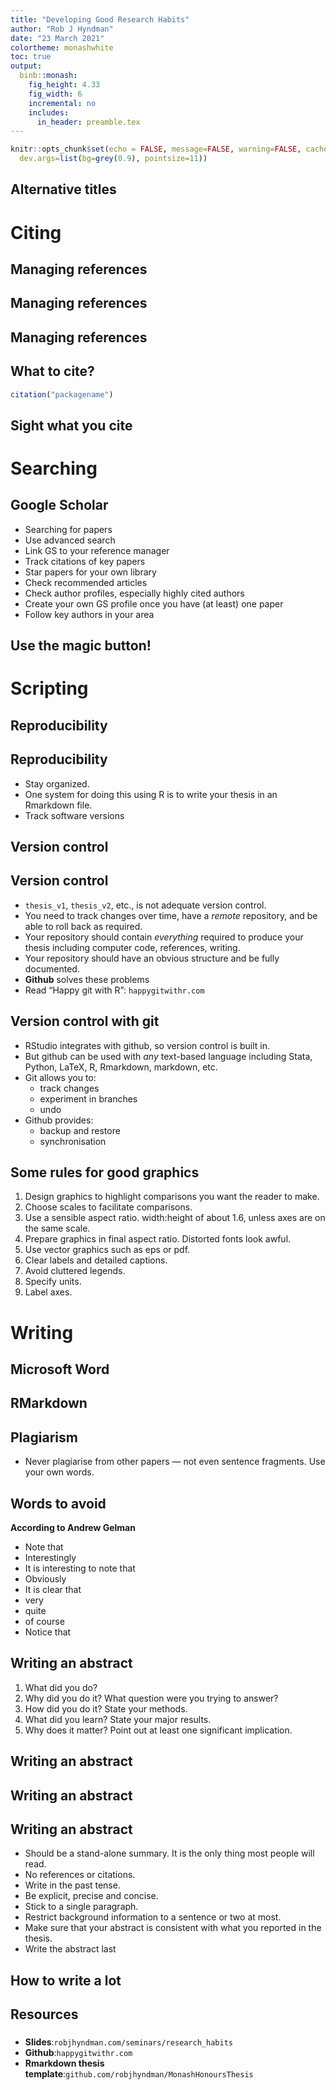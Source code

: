 ```yaml
---
title: "Developing Good Research Habits"
author: "Rob J Hyndman"
date: "23 March 2021"
colortheme: monashwhite
toc: true
output:
  binb::monash:
    fig_height: 4.33
    fig_width: 6
    incremental: no
    includes:
      in_header: preamble.tex
---
```


```r
knitr::opts_chunk$set(echo = FALSE, message=FALSE, warning=FALSE, cache=TRUE,
  dev.args=list(bg=grey(0.9), pointsize=11))
```

## Alternative titles


\begin{textblock}{9}(0.5,1.2)
\begin{block}{}
There's more to being a researcher than writing a thesis
\end{block}
\only<2->{\begin{block}{}
What you should know but probably don't
\end{block}}
\only<3->{\begin{block}{}
Listen up, young padawans
\end{block}}
\end{textblock}

\vspace*{10cm}

\only<3>{\placefig{8}{4.2}{width=4.8cm}{yoda}}

# Citing

## Managing references

\placefig{7.4}{1.4}{width=5.1cm}{Mendeley}

\begin{textblock}{6.}(.4,1.2)
\begin{alertblock}{Mendeley}\fontsize{12}{12}\sf
\begin{itemize}\itemsep=1.mm
\item[\textcolor{white}{\ding{229}}] Free and on all operating systems
\item[\textcolor{white}{\ding{229}}] Web-version and local version synced
\item[\textcolor{white}{\ding{229}}] Browser extension for adding papers/books
\item[\textcolor{white}{\ding{229}}] Attach notes and annotations to papers.
\item[\textcolor{white}{\ding{229}}] Works with Word, LibreOffice or LaTeX.
\item[\textcolor{white}{\ding{229}}] Generate bibliography automatically
\item[\textcolor{white}{\ding{229}}] Handles all formatting for you.
\end{itemize}
\end{alertblock}
\end{textblock}

\begin{textblock}{5.3}(7.1,6.2)\fontsize{12}{13}\sf
\begin{block}{To install:}
\begin{itemize}
\item Set up account at \url{www.mendeley.com}
\item Download from \url{www.mendeley.com}
\end{itemize}
\end{block}
\end{textblock}\vspace*{10cm}

## Managing references

\placefig{6.7}{3}{width=6.1cm}{Zotero}

\begin{textblock}{6.}(.4,1.2)
\begin{alertblock}{Zotero}\fontsize{12}{12}\sf
\begin{itemize}\itemsep=1.mm
\item[\textcolor{white}{\ding{229}}] Free and on all operating systems
\item[\textcolor{white}{\ding{229}}] Web-version and local version synced
\item[\textcolor{white}{\ding{229}}] Browser extension for adding papers/books
\item[\textcolor{white}{\ding{229}}] Attach notes and annotations to papers.
\item[\textcolor{white}{\ding{229}}] Works with Word, LibreOffice or LaTeX.
\item[\textcolor{white}{\ding{229}}] Generate bibliography automatically
\item[\textcolor{white}{\ding{229}}] Handles all formatting for you.
\end{itemize}
\end{alertblock}
\end{textblock}

\begin{textblock}{5.3}(7.1,6.2)\fontsize{12}{13}\sf
\begin{block}{To install:}
\begin{itemize}
\item Set up account at \url{www.zotero.org}
\item Download from \url{www.zotero.org}
\end{itemize}
\end{block}
\end{textblock}\vspace*{10cm}

## Managing references

\placefig{6.7}{2}{width=6.1cm}{Paperpile}

\begin{textblock}{6.}(.4,1.2)
\begin{alertblock}{Paperpile}\fontsize{12}{12}\sf
\begin{itemize}\itemsep=1.mm
\item[\textcolor{white}{\ding{229}}] \$3 per month and runs on Google Chrome
\item[\textcolor{white}{\ding{229}}] Papers stored on Google Drive
\item[\textcolor{white}{\ding{229}}] Browser extension for adding papers/books
\item[\textcolor{white}{\ding{229}}] Works with Google Docs or LaTeX.
\item[\textcolor{white}{\ding{229}}] Generate bibliography automatically
\item[\textcolor{white}{\ding{229}}] Handles all formatting for you.
\item[\textcolor{white}{\ding{229}}] Amazingly fast
\end{itemize}
\end{alertblock}
\end{textblock}

\begin{textblock}{5.3}(7.1,5.6)\fontsize{12}{13}\sf
\begin{block}{To install:}
\begin{itemize}
\item Set up account at \url{paperpile.com}
\item Download Google chrome browser extension
\end{itemize}
\end{block}
\end{textblock}\vspace*{10cm}

## What to cite?

\placefig{6.7}{0.}{width=6.2cm}{pileofbooks}\vspace*{0.6cm}

\begin{textblock}{6.5}(0,1.5)
\begin{itemize}\parskip=0cm
\item Cite what is important.
\item Cite (only) what is relevant.
%\item  Cite papers from the journal you intend to submit to.
\item  Avoid lists of gratuitous references.
\item  Include proper citations for all packages and software you use.
\end{itemize}
\end{textblock}\pause

\vspace*{6.3cm}

```r
citation("packagename")
```

## Sight what you cite

\placefig{7.4}{5.4}{width=5.4cm}{bibliography}\vspace*{0.6cm}\vspace*{-0.4cm}
\begin{textblock}{12}(0.2,1.3)
\begin{itemize}\tightlist
\item Every article cited should be sighted, \& preferably \rlap{read.}
 \item  At the very least, check that the article cited really does say what you think it says.
 \item  Type the reference information yourself.
 \item  Don’t just cite what other people say about citations.
 \item  Store accurate reference\newline info from the start.
 \item  Give credit where it is due.

 \only<2>{
   \begin{itemize}\tightlist
   \item Diebold did not invent PITs.
   \item Hyndman did not invent\newline exponential smoothing or\newline ARIMA models.
   \end{itemize}}
\end{itemize}
\end{textblock}

# Searching

## Google Scholar

 * Searching for papers
 * Use advanced search
 * Link GS to your reference manager
 * Track citations of key papers
 * Star papers for your own library
 * Check recommended articles
 * Check author profiles, especially highly cited authors
 * Create your own GS profile once you have (at least) one paper
 * Follow key authors in your area

## Use the magic button!

\only<1>{\full{magic_button}}
\only<2>{\full{magic_button2}}


# Scripting

## Reproducibility

\begin{textblock}{7.5}(0.2,1.2)\fontsize{14}{15}\sf
\begin{block}{Not reproducible:}
\begin{itemize}\tightlist
\item Data edited in a spreadsheet
\item Click and point analysis
\item Copy and paste graphs and tables
\item Tables typed by hand
\end{itemize}
\end{block}
\begin{alertblock}{Reproducible}
\begin{itemize}\tightlist
\item All data edits scripted
\item All analysis scripted
\item Graphs and tables automatically pulled in to the thesis
\item Tables generated with scripts
\end{itemize}
\end{alertblock}
\end{textblock}

\placefig{8}{1.3}{width=4.8cm}{2g9914}


## Reproducibility

\begin{block}{}
Someone should be able to reproduce your thesis without having to guess what software you had installed, what versions, which files do what, etc.
\end{block}\vspace*{-0.2cm}\pause

 * Stay organized.
 * One system for doing this using R is to write your thesis in an Rmarkdown file.
 * Track software versions

## Version control

\full{live-dangerously}

## Version control
\fontsize{13}{15}\sf

 * `thesis_v1`, `thesis_v2`, etc., is not adequate version control.
 * You need to track changes over time, have a *remote* repository, and be able to roll back as required.
 * Your repository should contain *everything* required to produce your thesis including computer code, references, writing.
 * Your repository should have an obvious structure and be fully documented.
 * **Github** solves these problems
 * Read "Happy git with R": `happygitwithr.com`

\placefig{10.5}{7.5}{width=2.2cm}{github}

## Version control with git

 * RStudio integrates with github, so version control is built in.
 * But github can be used with *any* text-based language including Stata, Python, LaTeX, R, Rmarkdown, markdown, etc.
 * Git allows you to:
     - track changes
     - experiment in branches
     - undo
 * Github provides:
    - backup and restore
    - synchronisation


\placefig{8.5}{5.5}{width=4.2cm}{github}

## Some rules for good graphics
\fontsize{14}{16}\sf

1. Design graphics to highlight comparisons you want the reader to make.
1. Choose scales to facilitate comparisons.
1. Use a sensible aspect ratio. width:height of about 1.6, unless axes are on the same scale.
1. Prepare graphics in final aspect ratio. Distorted fonts look awful.
1. Use vector graphics such as eps or pdf.
1. Clear labels and detailed captions.
1. Avoid cluttered legends.
1. Specify units.
1. Label axes.


# Writing

## Microsoft Word

\placefig{0}{1.1}{width=14cm, height=9cm}{problems}

\only<2>{
  \begin{textblock}{9}(0.2,1.)
  \begin{block}{}
  \begin{itemize}\tightlist
  \item Impossible to do proper version control
  \item Poor formatting of equations
  \item Impossible to make reproducible
  \item More difficult to automate cross-referencing, numbering
  \item Files more likely to be corrupted
  \end{itemize}\end{block}\end{textblock}}

##

\placefig{.3}{.1}{width=3cm}{latex_logo}

\begin{textblock}{5.8}(6.6,1.2)\fontsize{13}{13}\sf
\begin{alertblock}{Document processing}
\begin{itemize}\itemsep=1.mm
\item[\textcolor{white}{\ding{229}}] Free and open-source
\item[\textcolor{white}{\ding{229}}] Available on all operating systems
\item[\textcolor{white}{\ding{229}}] Used by every mathematical publisher
\item[\textcolor{white}{\ding{229}}] Separate content from style
\item[\textcolor{white}{\ding{229}}] Format complex equations
\item[\textcolor{white}{\ding{229}}] Automatic numbering
\item[\textcolor{white}{\ding{229}}] Automatic bibliography
\item[\textcolor{white}{\ding{229}}] Almost every language
\end{itemize}
\end{alertblock}
\end{textblock}

\begin{textblock}{5.5}(.4,4.5)
\begin{block}{To install:}
\begin{itemize}
\item Download MikTeX, MacTeX or TeXlive.
\item Download TeXStudio from \url{texstudio.sourceforge.net/}
\end{itemize}
\end{block}
\end{textblock}

## RMarkdown

\begin{textblock}{5.5}(6.5,1.3)
\begin{alertblock}{RMarkdown}
\begin{itemize}\itemsep=1.5mm
\item[\textcolor{white}{\ding{229}}] Combines R and LaTeX into one system
\item[\textcolor{white}{\ding{229}}] Reproducible research
\item[\textcolor{white}{\ding{229}}] Monash Honours Template
\item[\textcolor{white}{\ding{229}}] Useful for assignments too
\end{itemize}
\end{alertblock}
\end{textblock}

\begin{textblock}{5}(.6,1.3)
\begin{block}{}
\includegraphics[width=5cm]{mythesis}
\end{block}
\end{textblock}

## Plagiarism

\placefig{1.4}{1.35}{width=11.4cm, trim=0 3 0 0, clip=true}{plagiarism}\vspace*{6.7cm}

 * Never plagiarise from other papers — not even sentence fragments. Use your own words.

## Words to avoid

**According to Andrew Gelman**

 * Note that
 * Interestingly
 * It is interesting to note that
 * Obviously
 * It is clear that
 * very
 * quite
 * of course
 * Notice that

## Writing an abstract
\fontsize{15}{19}\sf

 1. What did you do?
 2. Why did you do it? What question were you trying to answer?
 3. How did you do it? State your methods.
 4. What did you learn? State your major results.
 5. Why does it matter? Point out at least one significant implication.

## Writing an abstract

\placefig{0.6}{1.3}{width=11.5cm}{WCH_title}
\placefig{0.6}{4.5}{width=11.5cm}{WCH_abstract}

## Writing an abstract

\begin{textblock}{5}(0,1.4)\fontsize{12}{15}\sf
\begin{enumerate}\tightlist
\item What did you do?
 \item Why did you do it? What question were you trying to answer?
 \item How did you do it? State your methods.
 \item What did you learn? State your major results.
 \item Why does it matter? Point out at least one significant implication.
\end{enumerate}
\end{textblock}

\placefig{5.35}{0.0}{height=9.5cm,width=11.5cm}{roy_abstract}

## Writing an abstract

 * Should be a stand-alone summary. It is the only thing most people will read.
 * No references or citations.
 * Write in the past tense.
 * Be explicit, precise and concise.
 * Stick to a single paragraph.
 * Restrict background information to a sentence or two at most.
 * Make sure that your abstract is consistent with what you reported in the thesis.
 * Write the abstract last


## How to write a lot
\placefig{6.8}{0}{width=6.3cm, height=9.6cm}{htwal}
\begin{textblock}{6.5}(0,1.4)
\begin{itemize}\itemsep=0cm\parskip=0.1cm
\item Block out a regular writing time (e.g., 1 hour every morning).
\item Write something every day.
\item Set a word or paragraph goal for each session.
\item Practice makes \st{perfect} better.
\item Writing clarifies thinking.
\item Build on a scaffold.
\end{itemize}
\end{textblock}

## Resources

\fontsize{13}{16}\sf

###
* **Slides**:\newline `robjhyndman.com/seminars/research_habits`
* **Github**:\newline `happygitwithr.com`
* **Rmarkdown thesis template**:\newline `github.com/robjhyndman/MonashHonoursThesis`
